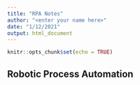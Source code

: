 ```yaml
---
title: "RPA Notes"
author: "<enter your name here>"
date: "1/12/2021"
output: html_document
---
```


```r
knitr::opts_chunk$set(echo = TRUE)
```

## Robotic Process Automation


